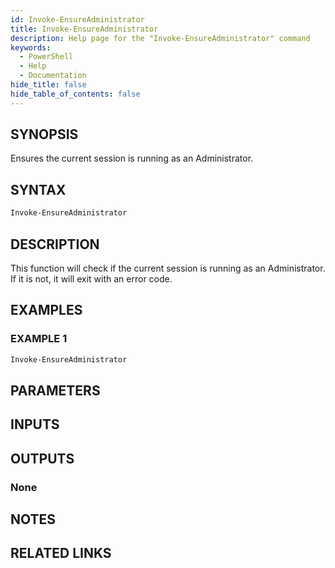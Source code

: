 ```yaml
---
id: Invoke-EnsureAdministrator
title: Invoke-EnsureAdministrator
description: Help page for the "Invoke-EnsureAdministrator" command
keywords:
  - PowerShell
  - Help
  - Documentation
hide_title: false
hide_table_of_contents: false
---
```


## SYNOPSIS

Ensures the current session is running as an Administrator.

## SYNTAX

```powershell
Invoke-EnsureAdministrator
```

## DESCRIPTION

This function will check if the current session is running as an Administrator.
If it is not, it will exit with an error code.

## EXAMPLES

### EXAMPLE 1

```powershell
Invoke-EnsureAdministrator
```

## PARAMETERS

## INPUTS

## OUTPUTS

### None

## NOTES

## RELATED LINKS
